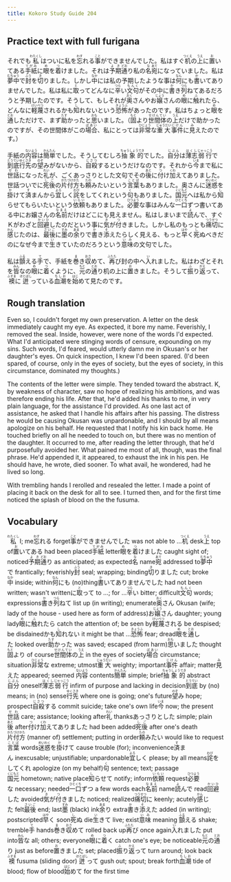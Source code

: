 ```yaml
---
title: Kokoro Study Guide 204
---
```


## Practice text with full furigana

<p>
それでも<ruby><rb>私</rb><rt>わたくし</rt></ruby>はついに私を<ruby><rb>忘</rb><rt>わす</rt></ruby>れる<ruby><rb>事</rb><rt>こと</rt></ruby>ができませんでした。私はすぐ<ruby><rb>机</rb><rt>つくえ</rt></ruby>の<ruby><rb>上</rb><rt>うえ</rt></ruby>に<ruby><rb>置</rb><rt>お</rt></ruby>いてある<ruby><rb>手紙</rb><rt>てがみ</rt></ruby>に<ruby><rb>眼</rb><rt>め</rt></ruby>を<ruby><rb>着</rb><rt>つ</rt></ruby>けました。それは<ruby><rb>予期</rb><rt>よき</rt></ruby><ruby><rb>通</rb><rt>どお</rt></ruby>り私の<ruby><rb>名</rb><rt>な</rt></ruby><ruby><rb>宛</rb><rt>あて</rt></ruby>になっていました。私は<ruby><rb>夢中</rb><rt>むちゅう</rt></ruby>で<ruby><rb>封</rb><rt>ふう</rt></ruby>を<ruby><rb>切</rb><rt>き</rt></ruby>りました。しかし<ruby><rb>中</rb><rt>なか</rt></ruby>には私の予期したような事は<ruby><rb>何</rb><rt>なん</rt></ruby>にも<ruby><rb>書</rb><rt>か</rt></ruby>いてありませんでした。私は私に<ruby><rb>取</rb><rt>と</rt></ruby>ってどんなに<ruby><rb>辛</rb><rt>つら</rt></ruby>い<ruby><rb>文句</rb><rt>もんく</rt></ruby>がその中に<ruby><rb>書</rb><rt>か</rt></ruby>き<ruby><rb>列</rb><rt>つら</rt></ruby>ねてあるだろうと予期したのです。そうして、もしそれが<ruby><rb>奥</rb><rt>おく</rt></ruby>さんやお<ruby><rb>嬢</rb><rt>じょう</rt></ruby>さんの<ruby><rb>眼</rb><rt>め</rt></ruby>に<ruby><rb>触</rb><rt>ふ</rt></ruby>れたら、どんなに<ruby><rb>軽蔑</rb><rt>けいべつ</rt></ruby>されるかも<ruby><rb>知</rb><rt>し</rt></ruby>れないという<ruby><rb>恐怖</rb><rt>きょうふ</rt></ruby>があったのです。私はちょっと<ruby><rb>眼</rb><rt>め</rt></ruby>を<ruby><rb>通</rb><rt>とお</rt></ruby>しただけで、まず<ruby><rb>助</rb><rt>たす</rt></ruby>かったと<ruby><rb>思</rb><rt>おも</rt></ruby>いました。（<ruby><rb>固</rb><rt>もと</rt></ruby>より<ruby><rb>世間体</rb><rt>せけんてい</rt></ruby>の<ruby><rb>上</rb><rt>うえ</rt></ruby>だけで助かったのですが、その世間体がこの<ruby><rb>場合</rb><rt>ばあい</rt></ruby>、私にとっては<ruby><rb>非常</rb><rt>ひじょう</rt></ruby>な<ruby><rb>重大</rb><rt>じゅうだい</rt></ruby><ruby><rb>事件</rb><rt>じけん</rt></ruby>に<ruby><rb>見</rb><rt>み</rt></ruby>えたのです。）
</p>

<p>
手紙の<ruby><rb>内容</rb><rt>ないよう</rt></ruby>は<ruby><rb>簡単</rb><rt>かんたん</rt></ruby>でした。そうしてむしろ<ruby><rb>抽象的</rb><rt>ちゅうしょうてき</rt></ruby>でした。<ruby><rb>自分</rb><rt>じぶん</rt></ruby>は<ruby><rb>薄志</rb><rt>はくし</rt></ruby><ruby><rb>弱行</rb><rt>じゃっこう</rt></ruby>で<ruby><rb>到底</rb><rt>とうてい</rt></ruby><ruby><rb>行先</rb><rt>ゆくさき</rt></ruby>の<ruby><rb>望</rb><rt>のぞ</rt></ruby>みがないから、<ruby><rb>自殺</rb><rt>じさつ</rt></ruby>するというだけなのです。それから<ruby><rb>今</rb><rt>いま</rt></ruby>まで私に<ruby><rb>世話</rb><rt>せわ</rt></ruby>になった<ruby><rb>礼</rb><rt>れい</rt></ruby>が、ごくあっさりとした文句でその<ruby><rb>後</rb><rt>あと</rt></ruby>に<ruby><rb>付</rb><rt>つ</rt></ruby>け<ruby><rb>加</rb><rt>くわ</rt></ruby>えてありました。世話ついでに<ruby><rb>死後</rb><rt>しご</rt></ruby>の<ruby><rb>片付方</rb><rt>かたづけかた</rt></ruby>も<ruby><rb>頼</rb><rt>たの</rt></ruby>みたいという<ruby><rb>言葉</rb><rt>ことば</rt></ruby>もありました。奥さんに<ruby><rb>迷惑</rb><rt>めいわく</rt></ruby>を<ruby><rb>掛</rb><rt>か</rt></ruby>けて<ruby><rb>済</rb><rt>す</rt></ruby>まんから<ruby><rb>宜</rb><rt>よろ</rt></ruby>しく<ruby><rb>詫</rb><rt>わび</rt></ruby>をしてくれという<ruby><rb>句</rb><rt>く</rt></ruby>もありました。<ruby><rb>国元</rb><rt>くにもと</rt></ruby>へは私から<ruby><rb>知</rb><rt>し</rt></ruby>らせてもらいたいという<ruby><rb>依頼</rb><rt>いらい</rt></ruby>もありました。<ruby><rb>必要</rb><rt>ひつよう</rt></ruby>な事はみんな<ruby><rb>一口</rb><rt>ひとくち</rt></ruby>ずつ書いてある中にお嬢さんの<ruby><rb>名前</rb><rt>なまえ</rt></ruby>だけはどこにも見えません。私はしまいまで<ruby><rb>読</rb><rt>よ</rt></ruby>んで、すぐＫがわざと<ruby><rb>回避</rb><rt>かいひ</rt></ruby>したのだという事に<ruby><rb>気</rb><rt>き</rt></ruby>が<ruby><rb>付</rb><rt>つ</rt></ruby>きました。しかし私のもっとも<ruby><rb>痛切</rb><rt>つうせつ</rt></ruby>に<ruby><rb>感</rb><rt>かん</rt></ruby>じたのは、<ruby><rb>最後</rb><rt>さいご</rt></ruby>に<ruby><rb>墨</rb><rt>すみ</rt></ruby>の<ruby><rb>余</rb><rt>あま</rt></ruby>りで<ruby><rb>書</rb><rt>か</rt></ruby>き<ruby><rb>添</rb><rt>そ</rt></ruby>えたらしく見える、もっと<ruby><rb>早</rb><rt>はや</rt></ruby>く<ruby><rb>死</rb><rt>し</rt></ruby>ぬべきだのになぜ今まで<ruby><rb>生</rb><rt>い</rt></ruby>きていたのだろうという<ruby><rb>意味</rb><rt>いみ</rt></ruby>の文句でした。
</p>

<p>
私は<ruby><rb>顫</rb><rt>ふる</rt></ruby>える<ruby><rb>手</rb><rt>て</rt></ruby>で、手紙を<ruby><rb>巻</rb><rt>ま</rt></ruby>き<ruby><rb>収</rb><rt>おさ</rt></ruby>めて、<ruby><rb>再</rb><rt>ふたた</rt></ruby>び封の中へ<ruby><rb>入</rb><rt>い</rt></ruby>れました。私はわざとそれを<ruby><rb>皆</rb><rt>みん</rt></ruby>なの<ruby><rb>眼</rb><rt>め</rt></ruby>に<ruby><rb>着</rb><rt>つ</rt></ruby>くように、<ruby><rb>元</rb><rt>もと</rt></ruby>の<ruby><rb>通</rb><rt>とお</rt></ruby>り机の上に<ruby><rb>置</rb><rt>お</rt></ruby>きました。そうして<ruby><rb>振</rb><rt>ふ</rt></ruby>り<ruby><rb>返</rb><rt>かえ</rt></ruby>って、<ruby><rb>襖</rb><rt>ふすま</rt></ruby>に<ruby><rb>迸</rb><rt>ほとばし</rt></ruby>っている<ruby><rb>血潮</rb><rt>ちしお</rt></ruby>を<ruby><rb>始</rb><rt>はじ</rt></ruby>めて見たのです。
</p>


## Rough translation

Even so, I couldn't forget my own preservation. A letter on the desk immediately caught my eye. As expected, it bore my name. Feverishly, I removed the seal. Inside, however, were none of the words I'd expected. What I'd anticipated were stinging words of censure, expounding on my sins. Such words, I'd feared, would utterly damn me in Okusan's or her daughter's eyes. On quick inspection, I knew I'd been spared. (I'd been spared, of course, only in the eyes of society, but the eyes of society, in this circumstance, dominated my thoughts.)

The contents of the letter were simple. They tended toward the abstract. K, by weakness of character, saw no hope of realizing his ambitions, and was therefore ending his life. After that, he'd added his thanks to me, in very plain language, for the assistance I'd provided. As one last act of assistance, he asked that I handle his affairs after his passing. The distress he would be causing Okusan was unpardonable, and I should by all means apologize on his behalf. He requested that I notify his kin back home. He touched briefly on all he needed to touch on, but there was no mention of the daughter. It occurred to me, after reading the letter through, that he'd purposefully avoided her. What pained me most of all, though, was the final phrase. He'd appended it, it appeared, to exhaust the ink in his pen. He should have, he wrote, died sooner. To what avail, he wondered, had he lived so long.

With trembling hands I rerolled and resealed the letter. I made a point of placing it back on the desk for all to see. I turned then, and for the first time noticed the splash of blood on the the fusuma.     


## Vocabulary

<p>
<span class="vocabstudy"><ruby><rb>私</rb><rt>わたくし</rt></ruby>&nbsp;I; me</span><span class="vocabstudy"><ruby><rb>忘</rb><rt>わす</rt></ruby>れる&nbsp;forget</span><span class="vocabstudy"><ruby><rb>事</rb><rt>こと</rt></ruby>ができませんでした&nbsp;was not able to ...</span><span class="vocabstudy"><ruby><rb>机</rb><rt>つくえ</rt></ruby>&nbsp;desk</span><span class="vocabstudy"><ruby><rb>上</rb><rt>うえ</rt></ruby>&nbsp;top of</span><span class="vocabstudy"><ruby><rb>置</rb><rt>お</rt></ruby>いてある&nbsp;had been placed</span><span class="vocabstudy"><ruby><rb>手紙</rb><rt>てがみ</rt></ruby>&nbsp;letter</span><span class="vocabstudy"><ruby><rb>眼</rb><rt>め</rt></ruby>を<ruby><rb>着</rb><rt>つ</rt></ruby>けました&nbsp;caught sight of; noticed</span><span class="vocabstudy"><ruby><rb>予期</rb><rt>よき</rt></ruby><ruby><rb>通</rb><rt>どお</rt></ruby>り&nbsp;as anticipated; as expected</span><span class="vocabstudy"><ruby><rb>名</rb><rt>な</rt></ruby>&nbsp;name</span><span class="vocabstudy"><ruby><rb>宛</rb><rt>あて</rt></ruby>&nbsp;addressed to</span><span class="vocabstudy"><ruby><rb>夢中</rb><rt>むちゅう</rt></ruby>で&nbsp;frantically; feverishly</span><span class="vocabstudy"><ruby><rb>封</rb><rt>ふう</rt></ruby>&nbsp;seal; wrapping; binding</span><span class="vocabstudy"><ruby><rb>切</rb><rt>き</rt></ruby>りました&nbsp;cut; broke</span><span class="vocabstudy"><ruby><rb>中</rb><rt>なか</rt></ruby>&nbsp;inside; within</span><span class="vocabstudy"><ruby><rb>何</rb><rt>なん</rt></ruby>にも&nbsp;(no)thing</span><span class="vocabstudy"><ruby><rb>書</rb><rt>か</rt></ruby>いてありませんでした&nbsp;had not been written; wasn't written</span><span class="vocabstudy">に<ruby><rb>取</rb><rt>と</rt></ruby>って&nbsp;to ...; for ...</span><span class="vocabstudy"><ruby><rb>辛</rb><rt>つら</rt></ruby>い&nbsp;bitter; difficult</span><span class="vocabstudy"><ruby><rb>文句</rb><rt>もんく</rt></ruby>&nbsp;words; expressions</span><span class="vocabstudy"><ruby><rb>書</rb><rt>か</rt></ruby>き<ruby><rb>列</rb><rt>つら</rt></ruby>ねて&nbsp;list up (in writing); enumerate</span><span class="vocabstudy"><ruby><rb>奥</rb><rt>おく</rt></ruby>さん&nbsp;Okusan (wife; lady of the house - used here as form of address)</span><span class="vocabstudy">お<ruby><rb>嬢</rb><rt>じょう</rt></ruby>さん&nbsp;daughter; young lady</span><span class="vocabstudy"><ruby><rb>眼</rb><rt>め</rt></ruby>に<ruby><rb>触</rb><rt>ふ</rt></ruby>れたら&nbsp;catch the attention of; be seen by</span><span class="vocabstudy"><ruby><rb>軽蔑</rb><rt>けいべつ</rt></ruby>される&nbsp;be despised; be disdained</span><span class="vocabstudy">かも<ruby><rb>知</rb><rt>し</rt></ruby>れない&nbsp;it might be that ...</span><span class="vocabstudy"><ruby><rb>恐怖</rb><rt>きょうふ</rt></ruby>&nbsp;fear; dread</span><span class="vocabstudy"><ruby><rb>眼</rb><rt>め</rt></ruby>を<ruby><rb>通</rb><rt>とお</rt></ruby>した&nbsp;looked over</span><span class="vocabstudy"><ruby><rb>助</rb><rt>たす</rt></ruby>かった&nbsp;was saved; escaped (from harm)</span><span class="vocabstudy"><ruby><rb>思</rb><rt>おも</rt></ruby>いました&nbsp;thought</span><span class="vocabstudy"><ruby><rb>固</rb><rt>もと</rt></ruby>より&nbsp;of course</span><span class="vocabstudy"><ruby><rb>世間体</rb><rt>せけんてい</rt></ruby>の<ruby><rb>上</rb><rt>うえ</rt></ruby>&nbsp;in the eyes of society</span><span class="vocabstudy"><ruby><rb>場合</rb><rt>ばあい</rt></ruby>&nbsp;circumstance; situation</span><span class="vocabstudy"><ruby><rb>非常</rb><rt>ひじょう</rt></ruby>な&nbsp;extreme; utmost</span><span class="vocabstudy"><ruby><rb>重大</rb><rt>じゅうだい</rt></ruby>&nbsp;weighty; important</span><span class="vocabstudy"><ruby><rb>事件</rb><rt>じけん</rt></ruby>&nbsp;affair; matter</span><span class="vocabstudy"><ruby><rb>見</rb><rt>み</rt></ruby>えた&nbsp;appeared; seemed</span>
<span class="vocabstudy"><ruby><rb>内容</rb><rt>ないよう</rt></ruby>&nbsp;contents</span><span class="vocabstudy"><ruby><rb>簡単</rb><rt>かんたん</rt></ruby>&nbsp;simple; brief</span><span class="vocabstudy"><ruby><rb>抽象的</rb><rt>ちゅうしょうてき</rt></ruby>&nbsp;abstract</span><span class="vocabstudy"><ruby><rb>自分</rb><rt>じぶん</rt></ruby>&nbsp;oneself</span><span class="vocabstudy"><ruby><rb>薄志</rb><rt>はくし</rt></ruby><ruby><rb>弱行</rb><rt>じゃっこう</rt></ruby>&nbsp;infirm of purpose and lacking in decision</span><span class="vocabstudy"><ruby><rb>到底</rb><rt>とうてい</rt></ruby>&nbsp;by (no) means; in (no) sense</span><span class="vocabstudy"><ruby><rb>行先</rb><rt>ゆくさき</rt></ruby>&nbsp;where one is going; one's future</span><span class="vocabstudy"><ruby><rb>望</rb><rt>のぞ</rt></ruby>み&nbsp;hope; prospect</span><span class="vocabstudy"><ruby><rb>自殺</rb><rt>じさつ</rt></ruby>する&nbsp;commit suicide; take one's own life</span><span class="vocabstudy"><ruby><rb>今</rb><rt>いま</rt></ruby>&nbsp;now; the present</span><span class="vocabstudy"><ruby><rb>世話</rb><rt>せわ</rt></ruby>&nbsp;care; assistance; looking after</span><span class="vocabstudy"><ruby><rb>礼</rb><rt>れい</rt></ruby>&nbsp;thanks</span><span class="vocabstudy">あっさりとした&nbsp;simple; plain</span><span class="vocabstudy"><ruby><rb>後</rb><rt>あと</rt></ruby>&nbsp;after</span><span class="vocabstudy"><ruby><rb>付</rb><rt>つ</rt></ruby>け<ruby><rb>加</rb><rt>くわ</rt></ruby>えてありました&nbsp;had been added</span><span class="vocabstudy"><ruby><rb>死後</rb><rt>しご</rt></ruby>&nbsp;after one's death</span><span class="vocabstudy"><ruby><rb>片付方</rb><rt>かたづけかた</rt></ruby>&nbsp;(manner of) settlement; putting in order</span><span class="vocabstudy"><ruby><rb>頼</rb><rt>たの</rt></ruby>みたい&nbsp;would like to request</span><span class="vocabstudy"><ruby><rb>言葉</rb><rt>ことば</rt></ruby>&nbsp;words</span><span class="vocabstudy"><ruby><rb>迷惑</rb><rt>めいわく</rt></ruby>を<ruby><rb>掛</rb><rt>か</rt></ruby>けて&nbsp;cause trouble (for); inconvenience</span><span class="vocabstudy"><ruby><rb>済</rb><rt>す</rt></ruby>まん&nbsp;inexcusable; unjustifiable; unpardonable</span><span class="vocabstudy"><ruby><rb>宜</rb><rt>よろ</rt></ruby>しく&nbsp;please; by all means</span><span class="vocabstudy"><ruby><rb>詫</rb><rt>わび</rt></ruby>をしてくれ&nbsp;apologize (on my behalf)</span><span class="vocabstudy"><ruby><rb>句</rb><rt>く</rt></ruby>&nbsp;sentence; text; passage</span><span class="vocabstudy"><ruby><rb>国元</rb><rt>くにもと</rt></ruby>&nbsp;hometown; native place</span><span class="vocabstudy"><ruby><rb>知</rb><rt>し</rt></ruby>らせて&nbsp;notify; inform</span><span class="vocabstudy"><ruby><rb>依頼</rb><rt>いらい</rt></ruby>&nbsp;request</span><span class="vocabstudy"><ruby><rb>必要</rb><rt>ひつよう</rt></ruby>な&nbsp;necessary; needed</span><span class="vocabstudy"><ruby><rb>一口</rb><rt>ひとくち</rt></ruby>ずつ&nbsp;a few words each</span><span class="vocabstudy"><ruby><rb>名前</rb><rt>なまえ</rt></ruby>&nbsp;name</span><span class="vocabstudy"><ruby><rb>読</rb><rt>よ</rt></ruby>んで&nbsp;read</span><span class="vocabstudy"><ruby><rb>回避</rb><rt>かいひ</rt></ruby>した&nbsp;avoided</span><span class="vocabstudy"><ruby><rb>気</rb><rt>き</rt></ruby>が<ruby><rb>付</rb><rt>つ</rt></ruby>きました&nbsp;noticed; realized</span><span class="vocabstudy"><ruby><rb>痛切</rb><rt>つうせつ</rt></ruby>に&nbsp;keenly; acutely</span><span class="vocabstudy"><ruby><rb>感</rb><rt>かん</rt></ruby>じた&nbsp;felt</span><span class="vocabstudy"><ruby><rb>最後</rb><rt>さいご</rt></ruby>&nbsp;end; last</span><span class="vocabstudy"><ruby><rb>墨</rb><rt>すみ</rt></ruby>&nbsp;(black) ink</span><span class="vocabstudy"><ruby><rb>余</rb><rt>あま</rt></ruby>り&nbsp;extra</span><span class="vocabstudy"><ruby><rb>書</rb><rt>か</rt></ruby>き<ruby><rb>添</rb><rt>そ</rt></ruby>えた&nbsp;added (in writing); postscripted</span><span class="vocabstudy"><ruby><rb>早</rb><rt>はや</rt></ruby>く&nbsp;soon</span><span class="vocabstudy"><ruby><rb>死</rb><rt>し</rt></ruby>ぬ&nbsp;die</span><span class="vocabstudy"><ruby><rb>生</rb><rt>い</rt></ruby>きて&nbsp;live; exist</span><span class="vocabstudy"><ruby><rb>意味</rb><rt>いみ</rt></ruby>&nbsp;meaning</span>
<span class="vocabstudy"><ruby><rb>顫</rb><rt>ふる</rt></ruby>える&nbsp;shake; tremble</span><span class="vocabstudy"><ruby><rb>手</rb><rt>て</rt></ruby>&nbsp;hands</span><span class="vocabstudy"><ruby><rb>巻</rb><rt>ま</rt></ruby>き<ruby><rb>収</rb><rt>おさ</rt></ruby>めて&nbsp;rolled back up</span><span class="vocabstudy"><ruby><rb>再</rb><rt>ふたた</rt></ruby>び&nbsp;once again</span><span class="vocabstudy"><ruby><rb>入</rb><rt>い</rt></ruby>れました&nbsp;put into</span><span class="vocabstudy"><ruby><rb>皆</rb><rt>みん</rt></ruby>な&nbsp;all; others; everyone</span><span class="vocabstudy"><ruby><rb>眼</rb><rt>め</rt></ruby>に<ruby><rb>着</rb><rt>つ</rt></ruby>く&nbsp;catch one's eye; be noticeable</span><span class="vocabstudy"><ruby><rb>元</rb><rt>もと</rt></ruby>の<ruby><rb>通</rb><rt>とお</rt></ruby>り&nbsp;just as before</span><span class="vocabstudy"><ruby><rb>置</rb><rt>お</rt></ruby>きました&nbsp;set; placed</span><span class="vocabstudy"><ruby><rb>振</rb><rt>ふ</rt></ruby>り<ruby><rb>返</rb><rt>かえ</rt></ruby>って&nbsp;turn around; look back</span><span class="vocabstudy"><ruby><rb>襖</rb><rt>ふすま</rt></ruby>&nbsp;fusuma (sliding door)</span><span class="vocabstudy"><ruby><rb>迸</rb><rt>ほとばし</rt></ruby>って&nbsp;gush out; spout; break forth</span><span class="vocabstudy"><ruby><rb>血潮</rb><rt>ちしお</rt></ruby>&nbsp;tide of blood; flow of blood</span><span class="vocabstudy"><ruby><rb>始</rb><rt>はじ</rt></ruby>めて&nbsp;for the first time</span>
</p>
